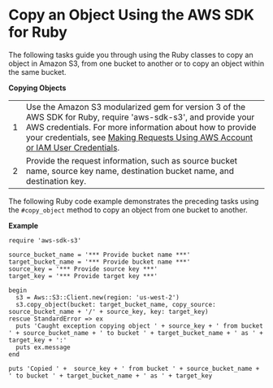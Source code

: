 # Copy an Object Using the AWS SDK for Ruby<a name="CopyingObjectUsingRuby"></a>

The following tasks guide you through using the Ruby classes to copy an object in Amazon S3, from one bucket to another or to copy an object within the same bucket\. 


**Copying Objects**  

|  |  | 
| --- |--- |
|  1  |  Use the Amazon S3 modularized gem for version 3 of the AWS SDK for Ruby, require 'aws\-sdk\-s3', and provide your AWS credentials\. For more information about how to provide your credentials, see [Making Requests Using AWS Account or IAM User Credentials](AuthUsingAcctOrUserCredentials.mdx)\.  | 
|  2  |  Provide the request information, such as source bucket name, source key name, destination bucket name, and destination key\.   | 

 The following Ruby code example demonstrates the preceding tasks using the `#copy_object` method to copy an object from one bucket to another\.

**Example**  

```
require 'aws-sdk-s3'

source_bucket_name = '*** Provide bucket name ***'
target_bucket_name = '*** Provide bucket name ***'
source_key = '*** Provide source key ***'
target_key = '*** Provide target key ***'

begin
  s3 = Aws::S3::Client.new(region: 'us-west-2')
  s3.copy_object(bucket: target_bucket_name, copy_source: source_bucket_name + '/' + source_key, key: target_key)
rescue StandardError => ex
  puts 'Caught exception copying object ' + source_key + ' from bucket ' + source_bucket_name + ' to bucket ' + target_bucket_name + ' as ' + target_key + ':'
  puts ex.message
end

puts 'Copied ' +  source_key + ' from bucket ' + source_bucket_name + ' to bucket ' + target_bucket_name + ' as ' + target_key
```